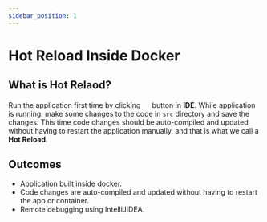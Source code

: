 ```yaml
---
sidebar_position: 1
---
```



# Hot Reload Inside Docker

## What is Hot Relaod?

Run the application first time by clicking <img src={playIcon} width="15"/> button in __IDE__. While application is running, make some
changes to the code in `src` directory and save the changes. This time code changes
should be auto-compiled and updated without having to restart the application manually, and that is
what we call a __Hot Reload__.

<ReactPlayer playing controls url={hot-reload-demo}/>

## Outcomes

- Application built inside docker.
- Code changes are auto-compiled and updated without having to restart the app or container.
- Remote debugging using IntelliJIDEA.
